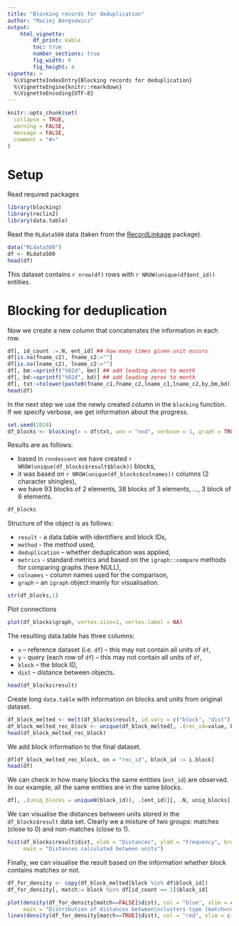 ```yaml
---
title: "Blocking records for deduplication"
author: "Maciej Beręsewicz"
output: 
    html_vignette:
        df_print: kable
        toc: true
        number_sections: true
        fig_width: 6
        fig_height: 4
vignette: >
  %\VignetteIndexEntry{Blocking records for deduplication}
  %\VignetteEngine{knitr::rmarkdown}
  %\VignetteEncoding{UTF-8}
---
```


```r
knitr::opts_chunk$set(
  collapse = TRUE,
  warning = FALSE,
  message = FALSE,
  comment = "#>"
)
```

# Setup

Read required packages

```r
library(blocking)
library(reclin2)
library(data.table)
```

Read the `RLdata500` data (taken from the [RecordLinkage](https://CRAN.R-project.org/package=RecordLinkage) package).

```r
data("RLdata500")
df <- RLdata500
head(df)
```
This dataset contains `r nrow(df)` rows with `r NROW(unique(df$ent_id))` entities.

# Blocking for deduplication

Now we create a new column that concatenates the information in each row. 

```r
df[, id_count :=.N, ent_id] ## how many times given unit occurs
df[is.na(fname_c2), fname_c2:=""]
df[is.na(lname_c2), lname_c2:=""]
df[, bm:=sprintf("%02d", bm)] ## add leading zeros to month
df[, bd:=sprintf("%02d", bd)] ## add leading zeros to month
df[, txt:=tolower(paste0(fname_c1,fname_c2,lname_c1,lname_c2,by,bm,bd))]
head(df)
```

In the next step we use the newly created column in the `blocking` function. If we specify verbose, we get information about the progress.

```r
set.seed(2024)
df_blocks <- blocking(x = df$txt, ann = "nnd", verbose = 1, graph = TRUE)
```

Results are as follows:

+ based in `rnndescent` we have created `r NROW(unique(df_blocks$result$block))` blocks,
+ it was based on `r NROW(unique(df_blocks$colnames))` columns (2 character shingles),
+ we have 93 blocks of 2 elements, 38 blocks of 3 elements, ..., 3 block of 6 elements.

```r
df_blocks
```

Structure of the object is as follows:

+ `result` - a data.table with identifiers and block IDs,
+ `method` - the method used,
+ `deduplication` -- whether deduplication was applied,
+ `metrics` - standard metrics and based on the `igraph::compare` methods for comparing graphs (here NULL),
+ `colnames` - column names used for the comparison,
+ `graph` -- an `igraph` object mainly for visualisation.

```r
str(df_blocks,1)
```
Plot connections

```r
plot(df_blocks$graph, vertex.size=1, vertex.label = NA)
```

The resulting data.table has three columns:

+ `x` -- reference dataset (i.e. `df`) -- this may not contain all units of `df`,
+ `y` - query (each row of `df`) -- this may not contain all units of `df`,
+ `block` -- the block ID,
+ `dist` -- distance between objects.

```r
head(df_blocks$result)
```

Create long `data.table` with information on blocks and units from original dataset.

```r
df_block_melted <- melt(df_blocks$result, id.vars = c("block", "dist"))
df_block_melted_rec_block <- unique(df_block_melted[, .(rec_id=value, block)])
head(df_block_melted_rec_block)
```

We add block information to the final dataset.

```r
df[df_block_melted_rec_block, on = "rec_id", block_id := i.block]
head(df)
```

We can check in how many blocks the same entities (`ent_id`) are observed. In our example, all the same entities are in the same blocks. 

```r
df[, .(uniq_blocks = uniqueN(block_id)), .(ent_id)][, .N, uniq_blocks]
```

We can visualise the distances between units stored in the `df_blocks$result` data set. Clearly we a mixture of two groups: matches (close to 0) and non-matches (close to 1). 

```r
hist(df_blocks$result$dist, xlab = "Distances", ylab = "Frequency", breaks = "fd",
     main = "Distances calculated between units")
```

Finally, we can visualise the result based on the information whether block contains matches or not.

```r
df_for_density <- copy(df_block_melted[block %in% df$block_id])
df_for_density[, match:= block %in% df[id_count == 2]$block_id]

plot(density(df_for_density[match==FALSE]$dist), col = "blue", xlim = c(0, 0.8), 
     main = "Distribution of distances between\nclusters type (match=red, non-match=blue)")
lines(density(df_for_density[match==TRUE]$dist), col = "red", xlim = c(0, 0.8))
```


